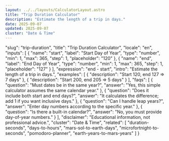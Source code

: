 ```yaml
---
layout: ../../layouts/CalculatorLayout.astro
title: "Trip Duration Calculator"
description: "Estimate the length of a trip in days."
date: 2025-09-07
updated: 2025-09-07
cluster: "Date & Time"
---
```


  "slug": "trip-duration",
  "title": "Trip Duration Calculator",
  "locale": "en",
  "inputs": [
    {
      "name": "start",
      "label": "Start Day of Year",
      "type": "number",
      "min": 1,
      "max": 365,
      "step": 1,
      "placeholder": "120"
    },
    {
      "name": "end",
      "label": "End Day of Year",
      "type": "number",
      "min": 1,
      "max": 365,
      "step": 1,
      "placeholder": "127"
    }
  ],
  "expression": "end - start",
  "intro": "Estimate the length of a trip in days.",
  "examples": [
    {
      "description": "Start 120, end 127 ⇒ 7 days"
    },
    {
      "description": "Start 200, end 205 ⇒ 5 days"
    }
  ],
  "faqs": [
    {
      "question": "Must dates be in the same year?",
      "answer": "Yes, this simple calculator assumes the same calendar year."
    },
    {
      "question": "Does it include both start and end days?",
      "answer": "It calculates the difference; add 1 if you want inclusive days."
    },
    {
      "question": "Can I handle leap years?",
      "answer": "Enter day numbers according to the specific year."
    },
    {
      "question": "Is there a built-in calendar?",
      "answer": "No, you must provide day-of-year numbers."
    }
  ],
  "disclaimer": "Educational information, not professional advice.",
  "cluster": "Date & Time",
  "related": [
    "duration-seconds",
    "days-to-hours",
    "mars-sol-to-earth-days",
    "microfortnight-to-seconds",
    "pomodoro-planner",
    "earth-years-to-mars-years"
  ]
}

<Calculator schema={schema} />
